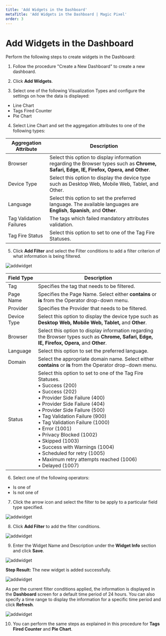 ---
title: 'Add Widgets in the Dashboard'
metaTitle: 'Add Widgets in the Dashboard | Magic Pixel'
order: 3
---

# Add Widgets in the Dashboard

Perform the following steps to create widgets in the Dashboard:

1.	Follow the procedure "Create a New Dashboard" to create a new dashboard.

2.	Click **Add Widgets**.

3.	Select one of the following Visualization Types and configure the settings on how the data is displayed:
- Line Chart
- Tags Fired Counter
- Pie Chart

4.	Select Line Chart and set the aggregation attributes to one of the following types:

| Aggregation Attribute      | Description |
| ----------- | ----------- |
|Browser      | Select this option to display information regarding the Browser types such as **Chrome, Safari, Edge, IE, Firefox, Opera, and Other**. |
| Device Type   | Select this option to display the device type such as Desktop Web, Mobile Web, Tablet, and Other.  |
| Language | Select this option to set the preferred language. The available languages are **English**, **Spanish**, and **Other**. |
| Tag Validation Failures | The tags which failed mandatory attributes validation.|
| Tag Fire Status | Select this option to set to one of the Tag Fire Statuses. |

5.	Click **Add Filter** and select the Filter conditions to add a filter criterion of what information is being filtered.

![addwidget](/images/dashboardimages/addfilter.png)

| Field Type      | Description |
| ----------- | ----------- |
|Tag      | Specifies the tag that needs to be filtered.|
|Page Name   | Specifies the Page Name. Select either **contains** or **is** from the Operator drop-down menu. |
| Provider | Specifies the Provider that needs to be filtered. |
| Device Type | Select this option to display the device type such as **Desktop Web, Mobile Web, Tablet,** and **Other**.|
| Browser | Select this option to display information regarding the Browser types such as **Chrome, Safari, Edge, IE, Firefox, Opera,** and **Other**.|
|Language | Select this option to set the preferred language. |
| Domain | Select the appropriate domain name. Select either **contains** or **is** from the Operator drop-down menu. |
| Status | Select this option to set to one of the Tag Fire Statuses. <br /> • Success (200) <br /> • Success (202) <br /> • Provider Side Failure (400) <br /> • Provider Side Failure (404) <br /> • Provider Side Failure (500) <br /> • Tag Validation Failure (900) <br /> • Tag Validation Failure (1000) <br /> • Error (1001) <br /> • Privacy Blocked (1002) <br /> • Skipped (1003) <br /> • Success with Warnings (1004) <br /> • Scheduled for retry (1005) <br /> • Maximum retry attempts reached (1006) <br /> • Delayed (1007) |

6.	Select one of the following operators:
- Is one of 
- Is not one of

7.	Click the arrow icon and select the filter to be apply to a particular field type specified.

![addwidget](/images/dashboardimages/addfilterselect.png)

8.	Click **Add Filter** to add the filter conditions.

![addwidget](/images/dashboardimages/filtercondition.png)

9.	Enter the Widget Name and Description under the **Widget Info** section and click **Save**.

![addwidget](/images/dashboardimages/widgetinfo.png)

**Step Result:** The new widget is added successfully.

![addwidget](/images/dashboardimages/successwidget.png)

As per the current filter conditions applied, the information is displayed in the **Dashboard** screen for a default time period of 24 hours. You can also specify a time range to display the information for a specific time period and click **Refresh**.

![addwidget](/images/dashboardimages/timerange.png)

10.	You can perform the same steps as explained in this procedure for **Tags Fired Counter** and **Pie Chart**.

